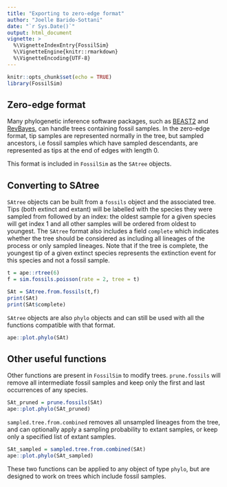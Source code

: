 ```yaml
---
title: "Exporting to zero-edge format"
author: "Joelle Barido-Sottani"
date: "`r Sys.Date()`"
output: html_document
vignette: >
  %\VignetteIndexEntry{FossilSim}
  %\VignetteEngine{knitr::rmarkdown}
  %\VignetteEncoding{UTF-8}
---
```


```r
knitr::opts_chunk$set(echo = TRUE)
library(FossilSim)
```

## Zero-edge format

Many phylogenetic inference software packages, such as [BEAST2](http://beast2.org/) and [RevBayes](https://revbayes.github.io), can handle trees containing fossil samples. In the zero-edge format, tip samples are represented normally in the tree, but sampled ancestors, i.e fossil samples which have sampled descendants, are represented as tips at the end of edges with length 0.

This format is included in `FossilSim` as the `SAtree` objects.

## Converting to SAtree

`SAtree` objects can be built from a `fossils` object and the associated tree. Tips (both extinct and extant) will be labelled with the species they were sampled from followed by an index: the oldest sample for a given species will get index 1 and all other samples will be ordered from oldest to youngest.
The `SAtree` format also includes a field `complete` which indicates whether the tree should be considered as including all lineages of the process or only sampled lineages. Note that if the tree is complete, the youngest tip of a given extinct species represents the extinction event for this species and not a fossil sample.

```r
t = ape::rtree(6)
f = sim.fossils.poisson(rate = 2, tree = t)

SAt = SAtree.from.fossils(t,f)
print(SAt)
print(SAt$complete)
```

`SAtree` objects are also `phylo` objects and can still be used with all the functions compatible with that format.
```r
ape::plot.phylo(SAt)
```

## Other useful functions

Other functions are present in `FossilSim` to modify trees. 
`prune.fossils` will remove all intermediate fossil samples and keep only the first and last occurrences of any species.

```r
SAt_pruned = prune.fossils(SAt)
ape::plot.phylo(SAt_pruned)
```

`sampled.tree.from.combined` removes all unsampled lineages from the tree, and can optionally apply a sampling probability to extant samples, or keep only a specified list of extant samples.

```r
SAt_sampled = sampled.tree.from.combined(SAt)
ape::plot.phylo(SAt_sampled)
```

These two functions can be applied to any object of type `phylo`, but are designed to work on trees which include fossil samples.
